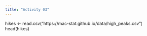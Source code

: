 ```yaml
---
title: "Activity 03"
---
```


hikes <- read.csv("https://mac-stat.github.io/data/high_peaks.csv")
head(hikes)


